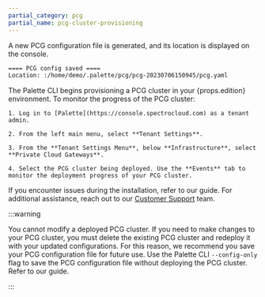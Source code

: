 ```yaml
---
partial_category: pcg
partial_name: pcg-cluster-provisioning
---
```


A new PCG configuration file is generated, and its location is displayed on the console.

```bash hideClipboard title="Example output"
==== PCG config saved ====
Location: :/home/demo/.palette/pcg/pcg-20230706150945/pcg.yaml
```

The Palette CLI begins provisioning a PCG cluster in your {props.edition} environment. To monitor the progress of the PCG
cluster:

    1. Log in to [Palette](https://console.spectrocloud.com) as a tenant admin.

    2. From the left main menu, select **Tenant Settings**.

    3. From the **Tenant Settings Menu**, below **Infrastructure**, select **Private Cloud Gateways**.

    4. Select the PCG cluster being deployed. Use the **Events** tab to monitor the deployment progress of your PCG cluster.

If you encounter issues during the installation, refer to our <VersionedLink text="PCG Troubleshooting" url="/troubleshooting/pcg" />
guide. For additional assistance, reach out to our [Customer Support](https://spectrocloud.atlassian.net/servicedesk/customer/portals) team.

:::warning

You cannot modify a deployed PCG cluster. If you need to make changes to your PCG cluster, you must delete the existing PCG cluster
and redeploy it with your updated configurations. For this reason, we recommend you save your PCG configuration file for future use. 
Use the Palette CLI `--config-only` flag to save the PCG configuration file without deploying the PCG cluster. Refer to our <VersionedLink text="Generate a Configuration File" url="/automation/palette-cli/commands/pcg#generate-a-configuration-file" /> guide.

:::